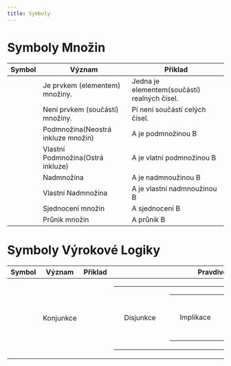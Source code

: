 ```yaml
---
title: Symboly
---
```


# Symboly Množin

| Symbol | Význam | Příklad |
| --- | --- | --- |
| <Latex formula="\in" /> | Je prvkem (elementem) množiny. | <Latex formula="1 \in \reals" /> Jedna je elementem(součástí) realných čísel. |
| <Latex formula="\notin" /> | Není prvkem (součástí) množiny. | <Latex formula="\pi \notin \Z" />  Pí není součástí celých čísel. |
| <Latex formula="\subseteq , \subseteqq" /> | Podmnožina(Neostrá inkluze množin) | <Latex formula="A \subseteq B" /> A je podmnožinou B |
| <Latex formula="\subset" /> | Vlastní Podmnožina(Ostrá inkluze) | <Latex formula="A \subset B" /> A je vlatní podmnožinou B |
| <Latex formula="\supseteq , \supseteqq" /> | Nadmnožina | <Latex formula="A \supseteq B" /> A je  nadmnoužinou B |
| <Latex formula="\supset" /> | Vlastní Nadmnožina | <Latex formula="A \supset B" /> A je vlastní nadmnoužinou B |
| <Latex formula="\cup" /> | Sjednocení množin | <Latex formula="A \cup B" /> A sjednocení B |
| <Latex formula="\cap" /> | Průnik množin | <Latex formula="A \cap B" /> A průnik B |

# Symboly Výrokové Logiky
| Symbol | Význam | Příklad | Pravdivostní tabulka |
| --- | --- | --- | --- |
| <Latex formula="\land" /> | Konjunkce | <Latex formula="A \land B" /> |  <Table formula="A \land B" firstLine="1" secondLine="0" thirdLine="0" fourthLine="0" /> |
| <Latex formula="\lor" /> | Disjunkce | <Latex formula="A \lor B" /> | <Table formula="A \lor B" firstLine="1" secondLine="1" thirdLine="1" fourthLine="0" /> |
| <Latex formula="\implies" /> | Implikace | <Latex formula="A \implies B" /> | <Table formula="A \implies B" firstLine="1" secondLine="0" thirdLine="1" fourthLine="1" /> |
| <Latex formula="\iff" /> | Ekvivalence | <Latex formula="A \iff B" /> | <Table formula="A \iff B" firstLine="1" secondLine="0" thirdLine="0" fourthLine="1" /> |
| <Latex formula="\neg" /> | Negace | <Latex formula="\neg A" /> | <NegationTable formula="\neg A" /> |